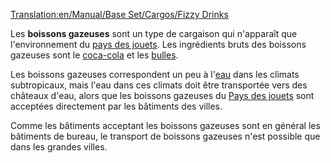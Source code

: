 [[Translation:en/Manual/Base Set/Cargos/Fizzy Drinks]]

{{fr/Cargaison|nom=Boisson gazeuse
|image=en/FizzyDrinks.png
|produit=[[fr/Manual/Base Set/Industries/Usine de boisson gazeuse|Usine de boissons gazeuses]]
|accepté=[[fr/Manual/Ville|Ville]]
}}

Les '''boissons gazeuses''' sont un type de cargaison qui n'apparaît que l'environnement du [[fr/Manual/Climat#Pays des jouets|pays des jouets]]. Les ingrédients bruts des boissons gazeuses sont le [[fr/Coca-cola|coca-cola]] et les [[fr/Bulle|bulles]].

Les boissons gazeuses correspondent un peu à l'[[fr/Manual/Base Set/Cargos/Eau|eau]] dans les climats subtropicaux, mais l'eau dans ces climats doit être transportée vers des châteaux d'eau, alors que les boissons gazeuses du [[fr/Manual/Climat#Pays des jouets|Pays des jouets]] sont acceptées directement par les bâtiments des villes.

Comme les bâtiments acceptant les boissons gazeuses sont en général les bâtiments de bureau, le transport de boissons gazeuses n'est possible que dans les grandes villes.